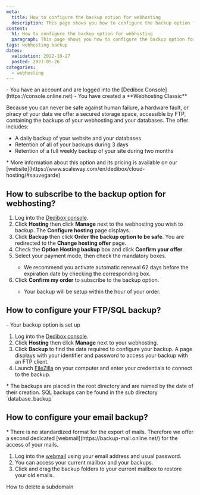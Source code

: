 ```yaml
---
meta:
  title: How to configure the backup option for webhosting
  description: This page shows you how to configure the backup option for wehbosting
content:
  h1: How to configure the backup option for webhosting
  paragraph: This page shows you how to configure the backup option for wehbosting
tags: webhosting backup
dates:
  validation: 2022-10-27
  posted: 2021-05-26
categories:
  - webhosting
---
```


<Macro id="webhosting-online" />

<Message type="requirement">
  - You have an account and are logged into the [Dedibox Console](https://console.online.net)
  - You have created a **Webhosting Classic**
</Message>

Because you can never be safe against human failure, a hardware fault, or piracy of your data we offer a secured storage space, accessible by FTP, containing the backups of your webhosting and your databases. The offer includes:

* A daily backup of your website and your databases
* Retention of all of your backups during 3 days
* Retention of a full weekly backup of your site during two months

<Message type="note">
  * More information about this option and its pricing is available on our [website](https://www.scaleway.com/en/dedibox/cloud-hosting/#sauvegarde)
</Message>

## How to subscribe to the backup option for webhosting? 

1. Log into the [Dedibox console](https://console.online.net).
2. Click **Hosting** then click **Manage** next to the webhosting you wish to backup. The **Configure hosting** page displays.
3. Click **Backup** then click **Order the backup option to be safe**. You are redirected to the **Change hosting offer** page.
4. Check the **Option Hosting backup** box and click **Confirm your offer**. 
5. Select your payment mode, then check the mandatory boxes. 
    <Message type="note">
      * We recommend you activate automatic renewal 62 days before the expiration date by checking the corresponding box. 
    </Message>
6. Click **Confirm my order** to subscribe to the backup option. 
    <Message type="note">
      * Your backup will be setup within the hour of your order.
    </Message>


## How to configure your FTP/SQL backup? 

<Message type="requirement">
  - Your backup option is set up
</Message>

1. Log into the [Dedibox console](https://console.online.net). 
2. Click **Hosting** then click **Manage** next to your webhosting. 
3. Click **Backup** to find the data required to configure your backup. A page displays with your identifier and password to access your backup with an FTP client. 
4. Launch [FileZilla](https://filezilla-project.org/) on your computer and enter your credentials to connect to the backup. 
    <Lightbox src="scaleway_backups_filezilla.webp" alt="" />

<Message type="note">
  * The backups are placed in the root directory and are named by the date of their creation. SQL backups can be found in the sub directory `database_backup`
</Message>



## How to configure your email backup? 

<Message type="note">
  * There is no standardized format for the export of mails. Therefore we offer a second dedicated [webmail](https://backup-mail.online.net/) for the access of your mails.
</Message>


1. Log into the [webmail](https://backup-mail.online.net/) using your email address and usual password. 
2. You can access your current mailbox and your backups. 
    <Lightbox src="scaleway_backups_emails.webp" alt="" />
3. Click and drag the backup folders to your current mailbox to restore your old emails. 

<Navigation title="See Also">
  <PreviousButton to="/webhosting/classic/how-to/delete-subdomain/">How to delete a subdomain</PreviousButton>
</Navigation>
